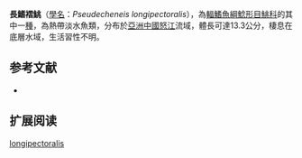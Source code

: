{{Speciesbox
| name = 長鰭褶鮡
| status = NE
| status_system = IUCN3.1
| image = 
| image_width = 250px
| genus = Pseudecheneis
| species = longipectoralis
| authority = Zhou, Li & Yang, 2008
| synonyms = 
}}
'''長鰭褶鮡'''（[[學名|學名]]：''Pseudecheneis longipectoralis''），為[[輻鰭魚綱|輻鰭魚綱]][[鯰形目|鯰形目]][[鮡科|鮡科]]的其中一[[種|種]]，為熱帶淡水魚類，分布於[[亞洲|亞洲]][[中國|中國]][[怒江|怒江]]流域，體長可達13.3公分，棲息在底層水域，生活習性不明。

==参考文献==
*{{FishBase_species|genus=Pseudecheneis|species=longipectoralis|year=2015|month=3}}

== 扩展阅读 ==
{{refbegin}}
{{wikispecies-inline|Pseudecheneis longipectoralis|長鰭褶鮡}}
{{refend}}
{{Taxonbar|from=Q6431733}}

[[Category:褶鮡属|longipectoralis]]